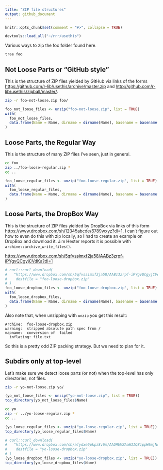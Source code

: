 ```yaml
---
title: "ZIP file structures"
output: github_document
---
```


```r
knitr::opts_chunk$set(comment = "#>", collapse = TRUE)
```

```r
devtools::load_all("~/rrr/usethis")
```


Various ways to zip the foo folder found here.

```bash
tree foo
```

## Not Loose Parts or "GitHub style"

This is the structure of ZIP files yielded by GitHub via links of the forms <https://github.com/r-lib/usethis/archive/master.zip> and <http://github.com/r-lib/usethis/zipball/master/>.

```bash
zip -r foo-not-loose.zip foo/
```

```r
foo_not_loose_files <- unzip("foo-not-loose.zip", list = TRUE)
with(
  foo_not_loose_files,
  data.frame(Name = Name, dirname = dirname(Name), basename = basename(Name))
)
```

## Loose Parts, the Regular Way

This is the structure of many ZIP files I've seen, just in general.

```bash
cd foo
zip ../foo-loose-regular.zip *
cd ..
```

```r
foo_loose_regular_files <- unzip("foo-loose-regular.zip", list = TRUE)
with(
  foo_loose_regular_files,
  data.frame(Name = Name, dirname = dirname(Name), basename = basename(Name))
)
```

## Loose Parts, the DropBox Way

This is the structure of ZIP files yielded by DropBox via links of this form <https://www.dropbox.com/sh/12345abcde/6789wxyz?dl=1>. I can't figure out how to even do this with zip locally, so I had to create an example on DropBox and download it. Jim Hester reports it is possible with `archive::archive_write_files()`.

<https://www.dropbox.com/sh/5qfvssimxf2ja58/AABz3zrpf-iPYgvQCgyjCVdKa?dl=1>

```r
# curl::curl_download(
#   "https://www.dropbox.com/sh/5qfvssimxf2ja58/AABz3zrpf-iPYgvQCgyjCVdKa?dl=1",
#    destfile = "foo-loose-dropbox.zip"
# )
foo_loose_dropbox_files <- unzip("foo-loose-dropbox.zip", list = TRUE)
with(
  foo_loose_dropbox_files,
  data.frame(Name = Name, dirname = dirname(Name), basename = basename(Name))
)
```

Also note that, when unzipping with `unzip` you get this result:

```
Archive:  foo-loose-dropbox.zip
warning:  stripped absolute path spec from /
mapname:  conversion of  failed
  inflating: file.txt
```

So this is a pretty odd ZIP packing strategy. But we need to plan for it.

## Subdirs only at top-level

Let's make sure we detect loose parts (or not) when the top-level has only directories, not files.

```bash
zip -r yo-not-loose.zip yo/
```

```r
(yo_not_loose_files <- unzip("yo-not-loose.zip", list = TRUE))
top_directory(yo_not_loose_files$Name)
```

```bash
cd yo
zip -r ../yo-loose-regular.zip *
cd ..
```

```r
(yo_loose_regular_files <- unzip("yo-loose-regular.zip", list = TRUE))
top_directory(yo_loose_regular_files$Name)
```

```r
# curl::curl_download(
#   "https://www.dropbox.com/sh/afydxe6pkpz8v6m/AADHbMZAaW3IQ8zppH9mjNsga?dl=1",
#    destfile = "yo-loose-dropbox.zip"
# )
(yo_loose_dropbox_files <- unzip("yo-loose-dropbox.zip", list = TRUE))
top_directory(yo_loose_dropbox_files$Name)
```

